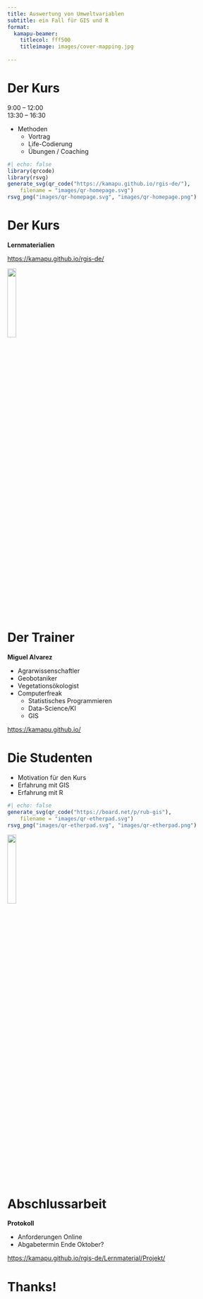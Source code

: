 ```yaml
---
title: Auswertung von Umweltvariablen
subtitle: ein Fall für GIS und R
format:
  kamapu-beamer:
    titlecol: fff500
    titleimage: images/cover-mapping.jpg
      
---
```


# Der Kurs

9:00 -- 12:00\
13:30 -- 16:30

\vspace{0.3cm}

\vspace{0.5cm}

- Methoden
  - Vortrag
  - Life-Codierung
  - Übungen / Coaching

```r
#| echo: false
library(qrcode)
library(rsvg)
generate_svg(qr_code("https://kamapu.github.io/rgis-de/"),
    filename = "images/qr-homepage.svg")
rsvg_png("images/qr-homepage.svg", "images/qr-homepage.png")
```

\sidepic{images/KursAethiopien2.jpg}


# Der Kurs

**Lernmaterialien**

<https://kamapu.github.io/rgis-de/>

\vspace{1cm}

[![](images/qr-homepage.png){width="20%"}](https://kamapu.github.io/rgis-de/)

\sidepic{images/course-page.png}


# Der Trainer

**Miguel Alvarez**

\vspace{0.5cm}

- Agrarwissenschaftler
- Geobotaniker
- Vegetationsökologist
- Computerfreak
  - Statistisches Programmieren
  - Data-Science/KI
  - GIS

<https://kamapu.github.io/>

\sidepic{images/miguel-profile.jpg}


# Die Studenten

- Motivation für den Kurs
- Erfahrung mit GIS
- Erfahrung mit R

```r
#| echo: false
generate_svg(qr_code("https://board.net/p/rub-gis"),
    filename = "images/qr-etherpad.svg")
rsvg_png("images/qr-etherpad.svg", "images/qr-etherpad.png")
```

\vspace{1cm}

[![](images/qr-etherpad.png){width="20%"}](https://board.net/p/rub-gis)


\sidepic{images/gis-students.jpg}


# Abschlussarbeit

**Protokoll**

\vspace{0.5cm}

- Anforderungen Online
- Abgabetermin Ende Oktober?

\vspace{0.5cm} \footnotesize

<https://kamapu.github.io/rgis-de/Lernmaterial/Projekt/>

\sidepic{images/project-page.png}


# Thanks!
